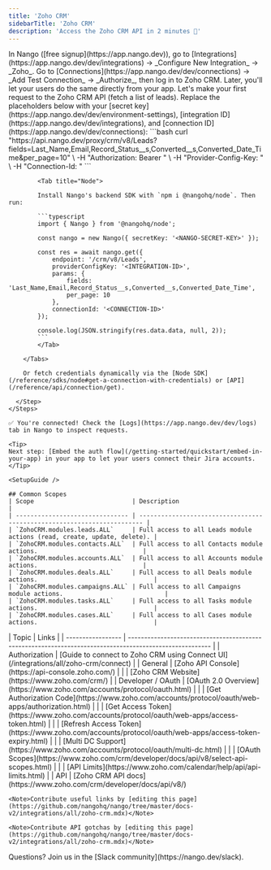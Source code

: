 ```yaml
---
title: 'Zoho CRM'
sidebarTitle: 'Zoho CRM'
description: 'Access the Zoho CRM API in 2 minutes 💨'
---
```




<Tabs>
  <Tab title="🚀 Quickstart">
    <Steps>
      <Step title="Create an integration">
        In Nango ([free signup](https://app.nango.dev)), go to [Integrations](https://app.nango.dev/dev/integrations) -> _Configure New Integration_ -> _Zoho_.
      </Step>
      <Step title="Authorize Zoho CRM">
        Go to [Connections](https://app.nango.dev/dev/connections) -> _Add Test Connection_ -> _Authorize_, then log in to Zoho CRM. Later, you'll let your users do the same directly from your app.
      </Step>
      <Step title="Call the Zoho CRM API">
        Let's make your first request to the Zoho CRM API (fetch a list of leads). Replace the placeholders below with your [secret key](https://app.nango.dev/dev/environment-settings), [integration ID](https://app.nango.dev/dev/integrations), and [connection ID](https://app.nango.dev/dev/connections):
        <Tabs>
            <Tab title="cURL">
                ```bash
                curl "https://api.nango.dev/proxy/crm/v8/Leads?fields=Last_Name,Email,Record_Status__s,Converted__s,Converted_Date_Time&per_page=10" \
                  -H "Authorization: Bearer <NANGO-SECRET-KEY>" \
                  -H "Provider-Config-Key: <INTEGRATION-ID>" \
                  -H "Connection-Id: <CONNECTION-ID>"
                ```
            </Tab>

            <Tab title="Node">

            Install Nango's backend SDK with `npm i @nangohq/node`. Then run:

            ```typescript
            import { Nango } from '@nangohq/node';

            const nango = new Nango({ secretKey: '<NANGO-SECRET-KEY>' });

            const res = await nango.get({
                endpoint: '/crm/v8/Leads',
                providerConfigKey: '<INTEGRATION-ID>',
                params: {
                    fields: 'Last_Name,Email,Record_Status__s,Converted__s,Converted_Date_Time',
                    per_page: 10
                },
                connectionId: '<CONNECTION-ID>'
            });

            console.log(JSON.stringify(res.data.data, null, 2));
            ```
            </Tab>

        </Tabs>

        Or fetch credentials dynamically via the [Node SDK](/reference/sdks/node#get-a-connection-with-credentials) or [API](/reference/api/connection/get).

      </Step>
    </Steps>

    ✅ You're connected! Check the [Logs](https://app.nango.dev/dev/logs) tab in Nango to inspect requests.

    <Tip>
    Next step: [Embed the auth flow](/getting-started/quickstart/embed-in-your-app) in your app to let your users connect their Jira accounts.
    </Tip>
  </Tab>
  <Tab title="🧑‍💻 OAuth app setup">
    
    <SetupGuide />
    
    ## Common Scopes
    | Scope                           | Description                                                             |
    | ------------------------------- | ----------------------------------------------------------------------- |
    | `ZohoCRM.modules.leads.ALL`     | Full access to all Leads module actions (read, create, update, delete). |
    | `ZohoCRM.modules.contacts.ALL`  | Full access to all Contacts module actions.                             |
    | `ZohoCRM.modules.accounts.ALL`  | Full access to all Accounts module actions.                             |
    | `ZohoCRM.modules.deals.ALL`     | Full access to all Deals module actions.                                |
    | `ZohoCRM.modules.campaigns.ALL` | Full access to all Campaigns module actions.                            |
    | `ZohoCRM.modules.tasks.ALL`     | Full access to all Tasks module actions.                                |
    | `ZohoCRM.modules.cases.ALL`     | Full access to all Cases module actions.                                |


  </Tab>
  <Tab title="🔗 Useful links">
    | Topic             | Links                                                                                                   |
    | ----------------- | ------------------------------------------------------------------------------------------------------- |
    | Authorization     | [Guide to connect to Zoho CRM using Connect UI](/integrations/all/zoho-crm/connect) |
    | General           | [Zoho API Console](https://api-console.zoho.com/)                                                       |
    |                   | [Zoho CRM Website](https://www.zoho.com/crm/)                                                     |
    | Developer / OAuth | [OAuth 2.0 Overview](https://www.zoho.com/accounts/protocol/oauth.html)                                 |
    |                   | [Get Authorization Code](https://www.zoho.com/accounts/protocol/oauth/web-apps/authorization.html)      |
    |                   | [Get Access Token](https://www.zoho.com/accounts/protocol/oauth/web-apps/access-token.html)             |
    |                   | [Refresh Access Token](https://www.zoho.com/accounts/protocol/oauth/web-apps/access-token-expiry.html) |
    |                   | [Multi DC Support](https://www.zoho.com/accounts/protocol/oauth/multi-dc.html)                          |
    |                   | [OAuth Scopes](https://www.zoho.com/crm/developer/docs/api/v8/select-api-scopes.html)                                 |
    |                   | [API Limits](https://www.zoho.com/calendar/help/api/api-limits.html)                                    |
    | API               | [Zoho CRM API docs](https://www.zoho.com/crm/developer/docs/api/v8/)   

    <Note>Contribute useful links by [editing this page](https://github.com/nangohq/nango/tree/master/docs-v2/integrations/all/zoho-crm.mdx)</Note>
  </Tab>
  <Tab title="🚨 API gotchas">
  <ApiGotchas />

    <Note>Contribute API gotchas by [editing this page](https://github.com/nangohq/nango/tree/master/docs-v2/integrations/all/zoho-crm.mdx)</Note>
  </Tab>
</Tabs>
<Info>
    Questions? Join us in the [Slack community](https://nango.dev/slack).
</Info>
